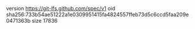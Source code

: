 version https://git-lfs.github.com/spec/v1
oid sha256:733b54ae51222a1e0309951415fa4824557ffeb73d5c6ccd5faa209e0471363b
size 17836
